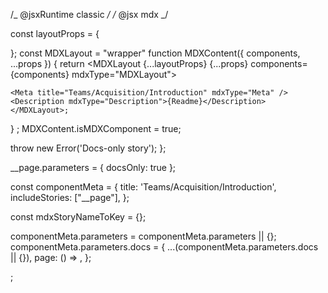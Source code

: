 
/_ @jsxRuntime classic _/
/_ @jsx mdx _/


const layoutProps = {

};
const MDXLayout = "wrapper"
function MDXContent({
components,
...props
}) {
return <MDXLayout {...layoutProps} {...props} components={components} mdxType="MDXLayout">

    <Meta title="Teams/Acquisition/Introduction" mdxType="Meta" />
    <Description mdxType="Description">{Readme}</Description>
    </MDXLayout>;

}
;
MDXContent.isMDXComponent = true;

  throw new Error('Docs-only story');
};

\_\_page.parameters = { docsOnly: true };

const componentMeta = { title: 'Teams/Acquisition/Introduction', includeStories: ["__page"], };

const mdxStoryNameToKey = {};

componentMeta.parameters = componentMeta.parameters || {};
componentMeta.parameters.docs = {
...(componentMeta.parameters.docs || {}),
page: () => <AddContext mdxStoryNameToKey={mdxStoryNameToKey} mdxComponentAnnotations={componentMeta}><MDXContent /></AddContext>,
};


;
